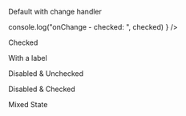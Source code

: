 
<Meta title="Inputs/Checkbox" component={Checkbox} />

Default with change handler

<Canvas>
	<Story name="Default">
		<div>
			<Checkbox
				onChange={(checked) =>
					console.log("onChange - checked: ", checked)
				}
			/>
		</div>
	</Story>
</Canvas>

Checked

<Canvas>
	<Story name="Checked">
		<div>
			<Checkbox checked={true} />
		</div>
	</Story>
</Canvas>

With a label

<Canvas>
	<Story name="With Label">
		<div>
			<Checkbox label="Option" />
		</div>
	</Story>
</Canvas>

Disabled & Unchecked

<Canvas>
	<Story name="Disabled &amp; Unchecked">
		<div>
			<Checkbox disabled={true} label="Option" />
		</div>
	</Story>
</Canvas>

Disabled & Checked

<Canvas>
	<Story name="Disabled &amp; Checked">
        <div>
            <Checkbox disabled={true} checked={true} label="Option" />
        </div>
	</Story>
</Canvas>

Mixed State

<Canvas>
	<Story name="Mixed State">
		<div>
			<Checkbox checked="mixed" />
		</div>
	</Story>
</Canvas>
